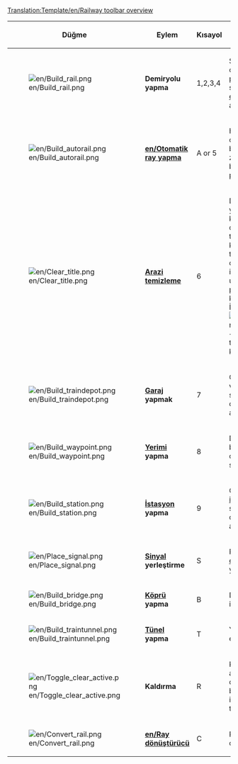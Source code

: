 <noinclude>[[Translation:Template/en/Railway toolbar overview]]</noinclude><noinclude></noinclude>
{|{{en/Wikitable}}
|- style="background:#efefef"
!width='100' |Düğme
!width='150' |Eylem
!Kısayol
!Açıklama

|-
|[[File:en/Build rail.png]]
|'''Demiryolu yapma'''
|1,2,3,4
|Seçilen yönde parçalar oluşturur, çapraz olmayan parçalar için tıklayıp sürükleyebilirsiniz. Yine de [[en/Otomatik ray yapma]] aracı kadar verimli değildir.

|-
|[[File:en/Build autorail.png]]
|'''[[en/Otomatik ray yapma]]'''
|A or 5
|Herhangi bir yönde parça oluşturmak için çok verimli bir araç (ilk başta kullanımı zor olsa da). Ctrl tuşuna basıldığında kullanılırsa, parçaları kolayca kaldırır.
|-
|[[File:en/Clear title.png]]
|'''[[en/Çevre düzeni|Arazi temizleme]]'''
|6
|Dinamit aracı, yanlış yaptığınız kendi parçanızın karelerini ya da yolunuza çıkan herhangi bir şeyi temizlemek için kullanılır.[[en/Manual/Stations|İstasyona]] tıklamanın, üzerinde tren olmadığı zaman tüm istasyonu kaldıracağını unutmayın. İstasyon parçalarını tek tek kaldırmak için [R] + İstasyon [[File:en/Toggle clear active.png]]+[[File:en/Build station.png]] tuşlarını eş zamanlı kullanın.

|-
|[[File:en/Build traindepot.png]]
|'''[[en/Manual/Depots|Garaj]] yapmak'''
|7
|Oluşturulacak [[en/Manual/Depots|garaj]] yönünü ve hangi yöne bakacağınızı seçmeniz için [[en/Manual/Depots|garaj]] oluşturma penceresini açar.

|-
|[[File:en/Build waypoint.png]]
|'''[[en/Manual/Waypoints|Yerimi]] yapma'''
|8
|Demiryolu hattı üzerinde bir geçiş noktası oluşturmanıza olanak sağlar.

|-
|[[File:en/Build station.png]]
|'''[[en/Manual/Stations|İstasyon]] yapma'''
|9
|Oluşturulacak bir [[en/Manual/Stations|istasyonun]] boyutu ve yönü seçmeniz için [[en/Manual/Stations|İstasyon]] oluşturma penceresini açar.

|-
|[[File:en/Place signal.png]]
|'''[[en/Manual/Signals|Sinyal]] yerleştirme'''
|S
|Raylara çeşitli trafik [[en/Sinyalleri]] yerleştirmenizi sağlar

|-
|[[File:en/Build bridge.png]]
|'''[[en/Manual/Bridges|Köprü]] yapma'''
|B
|Demiryolu [[en/Köprüleri]] inşa etmenizi sağlar

|-
|[[File:en/Build traintunnel.png]]
|'''[[en/Manual/Tunnels|Tünel]] yapma'''
|T
|Yeraltı [[en/Tünelleri]] inşa etmenizi sağlar

|-
|[[File:en/Toggle clear active.png]]
|'''Kaldırma'''
|R
|Kaldırmak için başka bir araç seçtikten sonra bu düğmeye tıklayın. Örneğin bir raydan ya da istasyonlardan sinyalleri tek tek kaldırabilirsiniz.

|-
|[[File:en/Convert rail.png]]
|'''[[en/Ray dönüştürücü]]'''
|C
|Rayları bir türden seçili olan türe dönüştürür.

|}